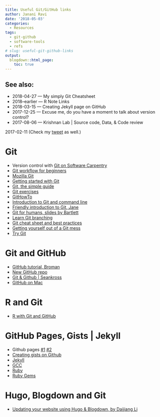```yaml
---
title: Useful Git/GitHub links
author: Janani Ravi
date: '2018-05-03'
categories:
  - Resources
tags:
  - git-github
  - software-tools
  - refs
# slug: useful-git-github-links
output:
  blogdown::html_page:
    toc: true
---
```


## See also:
* 2018-04-27 — My simply Git Cheatsheet
* 2018–earlier — R Note Links
* 2018-03-15 — Creating Jekyll page on GitHub
* 2017-12-25 — Excuse me, do you have a moment to talk about version control?
* 2017-08-06 — Krishnan Lab | Source code, Data, & Code review

2017-02-11 (Check my [tweet](https://twitter.com/janani137/status/926516970920562688) as well.)

# Git
* Version control with [Git on Software Carpentry](http://swcarpentry.github.io/git-novice/)
* [Git workflow for beginners](https://sklise.com/2012/10/07/git-workflow-beginner/)
* [Mozilla Git](https://mozilla.github.io/open-leadership-training-series/articles/get-your-project-online/)
* [Getting started with Git](http://guides.beanstalkapp.com/version-control/getting-started-with-git.html)
* [Git, the simple guide](http://rogerdudler.github.io/git-guide/)
* [Git exercises](https://github.com/cbattista/learn-github/wiki/Learn-Github-Exercises)
* [GitHowTo](https://githowto.com/)
* [Introduction to Git and command line](https://sklise.com/2012/09/22/introduction-to-git/)
* [Friendly introduction to Git, Jane](https://kirstiejane.github.io/friendly-github-intro/)
* [Git for humans, slides by Bartlett](https://speakerdeck.com/alicebartlett/git-for-humans)
* [Learn Git branching](http://learngitbranching.js.org)
* [Git cheat sheet and best practices](https://medium.freecodecamp.com/git-cheat-sheet-and-best-practices-c6ce5321f52)
* [Getting yourself out of a Git mess](http://ohshitgit.com)
* [Try Git](https://try.github.io)

# Git and GitHub
* [GitHub tutorial, Broman](https://github.com/kbroman/github_tutorial)
* [New GitHub repo](https://github.com/new)
* [Git & Github | Seankross](http://seankross.com/the-unix-workbench/git-and-github.html)
* [GitHub on Mac](https://mac.github.com/help.html)

# R and Git
* [R with Git and GitHub](http://happygitwithr.com/big-picture.html)

# GitHub Pages, Gists | Jekyll
* Github pages [#1](https://guides.github.com/features/pages/) [#2](https://pages.github.com/)
* [Creating gists on Github](https://help.github.com/categories/gists/)
* [Jekyll](https://jekyllrb.com/docs/installation/)
* [GCC](https://gcc.gnu.org/install/)
* [Ruby](https://www.ruby-lang.org/en/downloads/)
* [Ruby Gems](https://rubygems.org/pages/download)

# Hugo, Blogdown and Git
* [Updating your website using Hugo & Blogdown, by Daijiang Li](https://daijiang.name/en/2017/03/30/updating-website-with-hugo-and-blogdown/)
